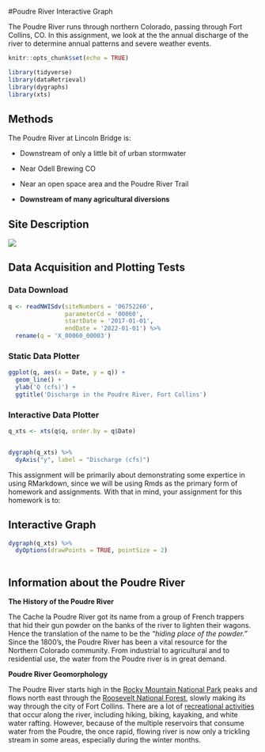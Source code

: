 #Poudre River Interactive Graph

The Poudre River runs through northern Colorado, passing through Fort Collins, CO. In this assignment, we look at the the annual discharge of the river to determine annual patterns and severe weather events.

```r
knitr::opts_chunk$set(echo = TRUE)

library(tidyverse)
library(dataRetrieval)
library(dygraphs)
library(xts)
```


## Methods

The Poudre River at Lincoln Bridge is:

  - Downstream of only a little bit of urban stormwater

  - Near Odell Brewing CO
  
  - Near an open space area and the Poudre River Trail
  
  - **Downstream of many agricultural diversions**


## Site Description

![](https://waterdata.usgs.gov/nwisweb/local/state/co/text/pics/06752260big.jpg)


## Data Acquisition and Plotting Tests

### Data Download


```r

q <- readNWISdv(siteNumbers = '06752260',
                parameterCd = '00060',
                startDate = '2017-01-01',
                endDate = '2022-01-01') %>%
  rename(q = 'X_00060_00003')


```



### Static Data Plotter


```r

ggplot(q, aes(x = Date, y = q)) + 
  geom_line() + 
  ylab('Q (cfs)') + 
  ggtitle('Discharge in the Poudre River, Fort Collins')

```


### Interactive Data Plotter


```r

q_xts <- xts(q$q, order.by = q$Date)


dygraph(q_xts) %>%
  dyAxis("y", label = "Discharge (cfs)") 
```

This assignment will be primarily about demonstrating some expertice in using
RMarkdown, since we will be using Rmds as the primary form of homework and 
assignments. With that in mind, your assignment for this homework is to:


## Interactive Graph

```r
dygraph(q_xts) %>%
  dyOptions(drawPoints = TRUE, pointSize = 2)
  
```

## Information about the Poudre River

**The History of the Poudre River**

The Cache la Poudre River got its name from a group of French trappers that hid their gun powder on the banks of the river to lighten their wagons. Hence the translation of the name to be the *"hiding place of the powder."* Since the 1800's, the Poudre River has been a vital resource for the Northern Colorado community. From industrial to agricultural and to residential use, the water from the Poudre river is in great demand. 

**Poudre River Geomorphology**

The Poudre River starts high in the [Rocky Mountain National Park](https://www.nps.gov/romo/index.htm) peaks and flows north east through the [Roosevelt National Forest](https://www.fs.usda.gov/arp), slowly making its way through the city of Fort Collins. There are a lot of [recreational activities](https://www.visitftcollins.com/things-to-do/parks-open-spaces/cache-la-poudre-river/) that occur along the river, including hiking, biking, kayaking, and white water rafting. However, because of the multiple reservoirs that consume water from the Poudre, the once rapid, flowing river is now only a trickling stream in some areas, especially during the winter months. 

